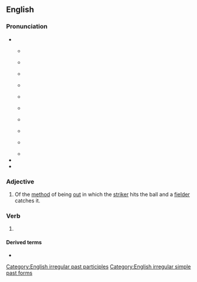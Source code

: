 ==English==
{{PIE root|en|keh₂p}}
===Pronunciation===
* {{IPA|en|/kɔ(ː)t/}}
**{{a|RP}} {{IPA|en|[kʰoːt]|}}
** {{audio|en|en-uk-caught.ogg|Audio (UK)}}
** {{a|Australia|New Zealand}} {{IPA|en|[k̠ʰoːt]}}
** {{audio|en|en-au-caught.ogg|Audio (Australia)}}
** {{a|US}} {{IPA|en|[kʰɔt]}}
** {{audio|en|en-us-contrastive-caught.ogg|Audio (distinctive cot-caught)}}
** {{a|US}} {{IPA|en|[kʰɑt]}}
** {{audio|en|en-us-caught.ogg|Audio (US cot-caught merged)}}
** {{a|US}} {{IPA|en|[kʰɒt]}}
** {{audio|en|en-us-inlandnorth-caught.ogg|Audio (US-Inland North)}}
* {{homophones|en|cot|q1=accents with cot-caught merger|court|q2=non-rhotic accents with the [[horse-hoarse merger]]}}
* {{rhymes|en|ɔːt}}

===Adjective===
{{en-adj|-}}

# {{lb|en|cricket}} Of the [[method]] of being [[out]] in which the [[striker]] hits the ball and a [[fielder]] catches it.

===Verb===
{{head|en|verb form}}

# {{en-past of|catch}}

====Derived terms====
* {{l|en|caught with one's hand in the cookie jar}}

[[Category:English irregular past participles]]
[[Category:English irregular simple past forms]]